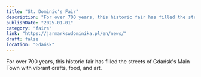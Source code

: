 ```yaml
---
title: "St. Dominic's Fair"
description: "For over 700 years, this historic fair has filled the streets of Gdańsk's Main Town with vibrant crafts, food, and art."
publishDate: "2025-01-01"
category: "fairs"
link: "https://jarmarkswdominika.pl/en/news/"
draft: false
location: "Gdańsk"
---
```


For over 700 years, this historic fair has filled the streets of Gdańsk's Main Town with vibrant crafts, food, and art.
